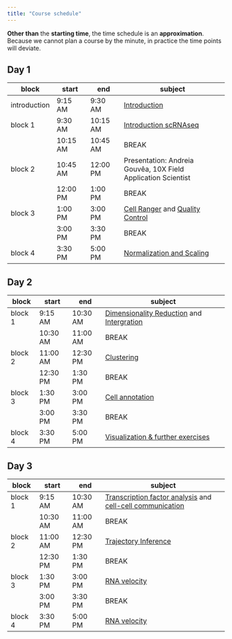 ```yaml
---
title: "Course schedule"
---
```


::: {.callout-note}
**Other than** the **starting time**, the time schedule is an **approximation**. Because we cannot plan a course by the minute, in practice the time points will deviate. 
:::

## Day 1

| block   	| start    	| end      	| subject                        	|
|---------	|----------	|----------	|--------------------------------	|
| introduction 	| 9:15 AM  	| 9:30 AM 	| [Introduction](ipynb/day1-1_setup.ipynb) |
| block 1 	| 9:30 AM  	| 10:15 AM 	| [Introduction scRNAseq](ipynb/day1-0_setup.ipynb) |
|         	| 10:15 AM 	| 10:45 AM 	| BREAK                          	|
| block 2 	| 10:45 AM 	| 12:00 PM 	| Presentation: Andreia Gouvêa, 10X Field Application Scientist 	     |
|         	| 12:00 PM 	| 1:00 PM  	| BREAK                          	|
| block 3 	| 1:00 PM  	| 3:00 PM  	| [Cell Ranger](iypnb/day1-1_cellranger.ipynb) and [Quality Control](ipynb/day1-2_analysis_tools_qc.ipynb)             	 |
|         	| 3:00 PM  	| 3:30 PM  	| BREAK                          	|
| block 4 	| 3:30 PM  	| 5:00 PM  	| [Normalization and Scaling](ipynb/day1-3_normalization_scaling.ipynb)                  


## Day 2

| block   	| start    	| end      	| subject                             	|
|---------	|----------	|----------	|-------------------------------------	|
| block 1 	| 9:15 AM  	| 10:30 AM 	| [Dimensionality Reduction](ipynb/day2-1_dimensionality_reduction.ipynb) and [Intergration](ipynb/day2-2.integration.ipynb)	|
|         	| 10:30 AM 	| 11:00 AM 	| BREAK                               	|
| block 2 	| 11:00 AM 	| 12:30 PM 	| [Clustering](ipynb/day2-3_clustering.ipynb)  |
|         	| 12:30 PM 	| 1:30 PM  	| BREAK                               	|
| block 3 	| 1:30 PM  	| 3:00 PM  	| [Cell annotation](ipynb/day2-4_visualization.ipynb)     	|
|         	| 3:00 PM  	| 3:30 PM  	| BREAK                               	|
| block 4 	| 3:30 PM  	| 5:00 PM  	| [Visualization & further exercises](ipynb/day2-4_visualization.ipynb) 	|

## Day 3

| block   	| start    	| end      	| subject                             	|
|---------	|----------	|----------	|-------------------------------------	|
| block 1 	| 9:15 AM  	| 10:30 AM 	| [Transcription factor analysis](ipynb/day3-1_tf.ipynb) and [cell-cell communication](ipynb/day3-2_cc.ipynb)	|
|         	| 10:30 AM 	| 11:00 AM 	| BREAK                               	|
| block 2 	| 11:00 AM 	| 12:30 PM 	| [Trajectory Inference](day3/day3-3_trajectory_analysis.ipynb)            	|
|         	| 12:30 PM 	| 1:30 PM  	| BREAK                               	|
| block 3 	| 1:30 PM  	| 3:00 PM  	| [RNA velocity](ipynb/day3-4_velocity1.ipynb)  |
|         	| 3:00 PM  	| 3:30 PM  	| BREAK                               	|
| block 4 	| 3:30 PM  	| 5:00 PM  	| [RNA velocity](ipynb/day3-4_velocity2.ipynb) 	|
